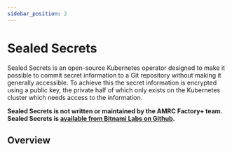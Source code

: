 ```yaml
---
sidebar_position: 2
---
```



# Sealed Secrets

Sealed Secrets is an open-source Kubernetes operator designed to make it
possible to commit secret information to a Git repository without making
it generally accessible. To achieve this the secret information is
encrypted using a public key, the private half of which only exists on
the Kubernetes cluster which needs access to the information.

**Sealed Secrets is not written or maintained by the AMRC Factory+ team.
Sealed Secrets is [available from Bitnami Labs on
Github](https://github.com/bitnami-labs/sealed-secrets).**

## Overview

<EdgeCluster hilite="sealed-secrets"/>


